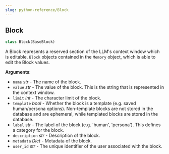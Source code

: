 ```yaml
---
slug: python-reference/Block
---
```


<a id="letta.schemas.block.Block"></a>

## Block

```python
class Block(BaseBlock)
```

A Block represents a reserved section of the LLM's context window which is editable. `Block` objects contained in the `Memory` object, which is able to edit the Block values.

**Arguments**:

- `name` _str_ - The name of the block.
- `value` _str_ - The value of the block. This is the string that is represented in the context window.
- `limit` _int_ - The character limit of the block.
- `template` _bool_ - Whether the block is a template (e.g. saved human/persona options). Non-template blocks are not stored in the database and are ephemeral, while templated blocks are stored in the database.
- `label` _str_ - The label of the block (e.g. 'human', 'persona'). This defines a category for the block.
- `description` _str_ - Description of the block.
- `metadata` _Dict_ - Metadata of the block.
- `user_id` _str_ - The unique identifier of the user associated with the block.

